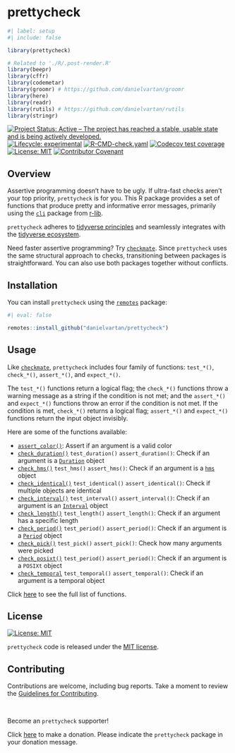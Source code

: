 # prettycheck

<!-- quarto render -->

```r
#| label: setup
#| include: false

library(prettycheck)

# Related to './R/.post-render.R'
library(beepr)
library(cffr)
library(codemetar)
library(groomr) # https://github.com/danielvartan/groomr
library(here)
library(readr)
library(rutils) # https://github.com/danielvartan/rutils
library(stringr)
```

<!-- badges: start -->
[![Project Status: Active – The project has reached a stable, usable state and is being actively developed.](https://www.repostatus.org/badges/latest/active.svg)](https://www.repostatus.org/#active)
[![Lifecycle: experimental](https://img.shields.io/badge/lifecycle-experimental-orange.svg)](https://lifecycle.r-lib.org/articles/stages.html#experimental)
[![R-CMD-check.yaml](https://github.com/danielvartan/prettycheck/actions/workflows/check-standard.yaml/badge.svg)](https://github.com/danielvartan/prettycheck/actions/workflows/check-standard.yaml)
[![Codecov test coverage](https://codecov.io/gh/danielvartan/prettycheck/branch/main/graph/badge.svg)](https://app.codecov.io/gh/danielvartan/prettycheck?branch=main)
[![License: MIT](https://img.shields.io/badge/license-MIT-green)](https://choosealicense.com/licenses/mit/)
[![Contributor Covenant](https://img.shields.io/badge/Contributor%20Covenant-2.1-4baaaa.svg)](CODE_OF_CONDUCT.md)
<!-- badges: end -->

## Overview

Assertive programming doesn’t have to be ugly. If ultra-fast checks aren’t your top priority, `prettycheck` is for you. This R package provides a set of functions that produce pretty and informative error messages, primarily using the [`cli`](https://cli.r-lib.org/) package from [r-lib](https://github.com/r-lib).

`prettycheck` adheres to [tidyverse principles](https://tidyverse.tidyverse.org/articles/manifesto.html) and seamlessly integrates with the [tidyverse ecosystem](https://www.tidyverse.org/).

Need faster assertive programming? Try [`checkmate`](https://mllg.github.io/checkmate/). Since `prettycheck` uses the same structural approach to checks, transitioning between packages is straightforward. You can also use both packages together without conflicts.

## Installation

You can install `prettycheck` using the [`remotes`](https://github.com/r-lib/remotes) package:

``` r
#| eval: false

remotes::install_github("danielvartan/prettycheck")
```

## Usage

Like [`checkmate`](https://mllg.github.io/checkmate/), `prettycheck` includes four family of functions: `test_*()`, `check_*()`, `assert_*()`, and `expect_*()`.

The `test_*()` functions return a logical flag; the `check_*()` functions throw a warning message as a string if the condition is not met; and the `assert_*()` and `expect_*()` functions throw an error if the condition is not met. If the condition is met, `check_*()` returns a logical flag; `assert_*()` and `expect_*()` functions return the input object invisibly.

Here are some of the functions available:

- [`assert_color()`](https://danielvartan.github.io/prettycheck/reference/assert_color.html): Assert if an argument is a valid color
- [`check_duration()`](https://danielvartan.github.io/prettycheck/reference/check_duration.html) `test_duration()` `assert_duration()`: Check if an argument is a [`Duration`](https://lubridate.tidyverse.org/reference/duration.html) object
- [`check_hms()`](https://danielvartan.github.io/prettycheck/reference/check_hms.html) `test_hms()` `assert_hms()`: Check if an argument is a [`hms`](https://hms.tidyverse.org/reference/hms.html) object
- [`check_identical()`](https://danielvartan.github.io/prettycheck/reference/check_identical.html) `test_identical()` `assert_identical()`: Check if multiple objects are identical
- [`check_interval()`](https://danielvartan.github.io/prettycheck/reference/check_interval.html) `test_interval()` `assert_interval()`: Check if an argument is an [`Interval`](https://lubridate.tidyverse.org/reference/interval.html) object
- [`check_length()`](https://danielvartan.github.io/prettycheck/reference/check_length.html) `test_length()` `assert_length()`: Check if an argument has a specific length
- [`check_period()`](https://danielvartan.github.io/prettycheck/reference/check_period.html) `test_period()` `assert_period()`: Check if an argument is a [`Period`](https://lubridate.tidyverse.org/reference/period.html) object
- [`check_pick()`](https://danielvartan.github.io/prettycheck/reference/check_pick.html) `test_pick()` `assert_pick()`: Check how many arguments were picked
- [`check_posixt()`](https://danielvartan.github.io/prettycheck/reference/check_posixt.html) `test_period()` `assert_period()`: Check if an argument is a `POSIXt` object
- [`check_temporal`](https://danielvartan.github.io/prettycheck/reference/check_temporal.html) `test_temporal()` `assert_temporal()`: Check if an argument is a temporal object

Click [here](https://danielvartan.github.io/prettycheck/) to see the full list of functions.

## License

[![License:
MIT](https://img.shields.io/badge/license-MIT-green)](https://opensource.org/license/mit/)

`prettycheck` code is released under the [MIT license](https://opensource.org/license/mit/).

## Contributing

Contributions are welcome, including bug reports. Take a moment to review the [Guidelines for Contributing](https://danielvartan.github.io/prettycheck/CONTRIBUTING.html).

<br>

Become an `prettycheck` supporter!

Click [here](https://github.com/sponsors/danielvartan) to make a donation. Please indicate the `prettycheck` package in your donation message.
